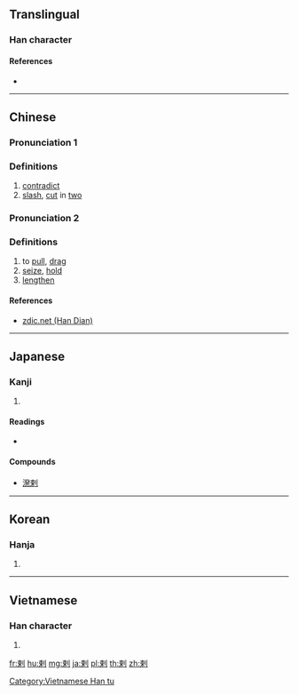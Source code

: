 {{also|刺}}
==Translingual==
{{Han etyl}}

===Han character===
{{Han char|rn=18|rad=刀|as=07|sn=9|four=52900|canj=DLLN|ids=⿰束刂}}

====References====
* {{Han ref|kx=0140.140|dkj=02010|dj=0318.050|hdz=10339.060|uh=524C|ud=21068|bh=AB66|bd=43878}}

----

==Chinese==
{{zh-forms}}

===Pronunciation 1===
{{zh-pron
|m=là
|c=laat6
|mc=y
|oc=y
|ma=
|cat=v
}}

===Definitions===
# [[contradict]]
# [[slash]], [[cut]] in [[two]]

===Pronunciation 2===
{{zh-pron
|m=lá
|ma=
|cat=v
}}

===Definitions===
# to [[pull]], [[drag]]
# [[seize]], [[hold]]
# [[lengthen]]

====References====
* [http://www.zdic.net/z/16/js/524C.htm zdic.net (Han Dian)]

----

==Japanese==

===Kanji===
{{ja-kanji|grade=|rs=刀07}}

# {{defn|lang=ja|sort=刀07}}

====Readings====
* {{ja-readings|goon=[[らち]] (rachi)|kanon=[[らつ]] (ratsu)|kun=[[もとる]] (motoru)}}

====Compounds====
* [[溌剌]]

----

==Korean==

===Hanja===
{{ko-hanja|hangeul=[[랄]]|rv=ral|mr=ral}}

# {{defn|lang=ko|sort=刀07}}

----

==Vietnamese==

===Han character===
{{vi-readings|rs=刀07|hanviet=[[lạp]], [[lạt]]}}

# {{defn|lang=vi|sort=刀07}}

[[Category:Vietnamese Han tu]]

[[fr:剌]]
[[hu:剌]]
[[mg:剌]]
[[ja:剌]]
[[pl:剌]]
[[th:剌]]
[[zh:剌]]